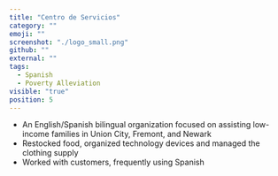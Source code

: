 ```yaml
---
title: "Centro de Servicios"
category: ""
emoji: ""
screenshot: "./logo_small.png"
github: ""
external: ""
tags:
  - Spanish
  - Poverty Alleviation
visible: "true"
position: 5
---
```

* An English/Spanish bilingual organization focused on assisting low-income families in Union City, Fremont, and Newark
* Restocked food, organized technology devices and managed the clothing supply
* Worked with customers, frequently using Spanish


